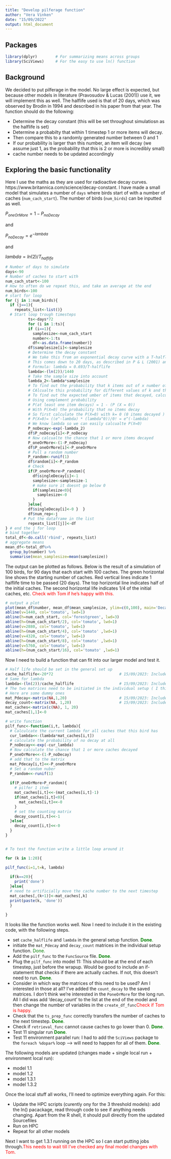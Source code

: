 ```yaml
---
title: "Develop pilferage function"
author: "Vera Vinken"
date: "15/09/2022"
output: html_document
---
```

  
## Packages 

```r
library(dplyr)        # For summarizing means across groups
library(SciViews)     # For the easy to use ln() function 
```

## Background
We decided to put pilferage in the model. No large effect is expected, but because other models in literature (Pravosudov & Lucas (2001)) use it, we will implement this as well. The halflife used is that of 20 days, which was observed by Brodin in 1994 and described in his paper from that year. The function should do the following: 

* Determine the decay constant (this will be set throughout simulatiosn as the halflife is set)
* Determine a probabilty that within 1 timestep 1 or more items will decay. 
* Then compare this to a randomly generated number between 0 and 1 
* If our probability is larger than this number, an item will decay (we assume just 1, as the probability that this is 2 or more is incredibly small)
* cache number needs to be updated accordingly 

## Exploring the basic functionality 
Here I use the maths as they are used for radioactive decay curves. https://www.britannica.com/science/decay-constant. 
I have made a small model that simulates a number of `days` where birds start of with a number of caches (`num_cach_start`). 
The number of birds (`num_birds`) can be inputted as well. 

$P_{oneOrMore} = 1 - P_{noDecay}$ 

and 

$P_{noDecay} = e^{-lambda}$ 

and 

$lambda = ln(2)/T_{halflife}$

```r
# Number of days to simulate 
days<-90
# Number of caches to start with 
num_cach_start<-100
# How to often do we repeat this, and take an average at the end 
num_birds<-100 
# start for loop   
for (j in 1:num_birds){
  if (j==1){
    repeats_list<-list()}
  # Start loop trough timesteps 
          ts<-days*72
          for (i in 1:ts){
          if (i==1){
            samplesize<-num_cach_start
            number<-1:ts
            df<-as.data.frame(number)}
          df$samplesize[i]<-samplesize
          # Determine the decay constant
          # We take this from an exponential decay curve with a T-halflife of 1440 timesteps
          # This comes down to 20 days, as described in P & L (2001) and Brodin 1994
          # Formula: lambda = 0.693/T-halflife 
          lambda<-(ln(2))/1440
          # Take the sample size into account 
          lambda_2<-lambda*samplesize
          # To find out the probability that k items out of x number of caches have decayed after 1 timestep
          # CAlcualte this probability for different values of k and then sum them up to find the total probability of any number of items decaying 
          # To find out the expected umber of items that decayed, calculated teh mean (lambda) of a poisson distribution 
          # Using complement probability 
          # P(at least one item decays) = 1 - (P (X = 0))
          # With P(X=0) the probability that no items decay 
          # So first calculate the P(X=0) with k= 0 (0 items decayed )
          # P(X=0)= ((e^-lambda) * (lambda^0))/0! = e^(-lambda)
          # We know lambda so we can easily calcualte P(X=0)
          P_noDecay<-exp(-lambda_2)
          df$P_noDecay[i]<-P_noDecay
          # Now calcualte the chance that 1 or more items decayed 
          P_oneOrMore<-(1-P_noDecay)
          df$P_oneOrMore[i]<-P_oneOrMore
          # Pull a random number
          P_random<-runif(1)
          df$random[i]<-P_random
          # Check 
          if(P_oneOrMore>P_random){
            df$singleDecay[i]<-1
            samplesize<-samplesize-1
            # make sure it doesnt go below 0 
            if(samplesize<0){
              samplesize<-0
            }
          }else{
          df$singleDecay[i]<-0 }  }
          df$num_rep<-j
        # Put the dataframe in the list 
          repeats_list[[j]]<-df
} # end the j for loop
# bind together
total_df<-do.call('rbind', repeats_list)
# aggregate means 
mean_df<-total_df%>%
  group_by(number) %>%
  summarise(mean_samplesize=mean(samplesize))
```

The output can be plotted as follows. Below is the result of a simulation of 100 birds, for 90 days that each start with 100 caches. The green horizontal line shows the starting number of caches. Red vertical lines indicate 1 halflife time to be passed (20 days). The top horizontal line indicates half of the initial caches. 
The second horizontal life indicates 1/4 of the initial caches, etc.  <span style="color:red">Check with Tom if he's happy with this.</span> 

```r
# output a plot 
plot(mean_df$number, mean_df$mean_samplesize, ylim=c(0,100), main='Decay of cache number', xlab='Timestep', ylab='Number of caches')
abline(v=1440, col='tomato', lwd=1)
abline(h=num_cach_start, col='forestgreen', lwd=3)
abline(h=(num_cach_start/2), col='tomato', lwd=1)
abline(v=2880, col='tomato', lwd=1)
abline(h=(num_cach_start/4), col='tomato' ,lwd=1)
abline(v=4320, col='tomato', lwd=1)
abline(h=(num_cach_start/8), col='tomato' ,lwd=1)
abline(v=5760, col='tomato', lwd=1)
abline(h=(num_cach_start/16), col='tomato' ,lwd=1)

```

Now I need to build a function that can fit into our larger model and test it. 

```r
# Half life should be set in the general set up 
cache_halflife<-20*72                             # 15/09/2023: Included in gen setup function 
# Same for lambda 
lambda<-(ln(2))/cache_halflife                    # 15/09/2023: Included in gen setup function 
# The two matrices need to be initiated in the individual setup ( I think, just check where the predation matrices are)
# Here are some dummy ones 
mat_Pdecay<-matrix(NA,1,20)                       # 15/09/2023: Included in indiv-setup function 
decay_count<-matrix(NA, 1,20)                     # 15/09/2023: Included in indiv-setup function 
mat_caches<-matrix(c(NA), 1, 20)
mat_caches[1,1]<-0

# write function 
pilf_func<-function(i,t, lambda){
  # Calculcate the current lambda for all caches that this bird has 
  cur_lambda<<-(lambda*mat_caches[i,t])
  # calculate the probability of no decay at all
  P_noDecay<<-exp(-cur_lambda)
  # Now calculate the chance that 1 or more caches decayed 
  P_oneOrMore<<-(1-P_noDecay)
  # add that to the matrix 
  mat_Pdecay[i,t]<<-P_oneOrMore
  # Set a random nuber
  P_random<<-runif(1)
  
  if(P_oneOrMore>P_random){
    # pilfer 1 item 
    mat_caches[i,t]<<-(mat_caches[i,t]-1)
    if(mat_caches[i,t]<0){
      mat_caches[i,t]<<-0
    }
    # set the counting matrix 
    decay_count[i,t]<<-1
  }else{
    decay_count[i,t]<<-0
  }
}


# To test the function write a little loop around it 

for (k in 1:20){

pilf_func(i=1,t=k, lambda)
  
  if(k==20){
    print('done')
  }else{
  # need to artificially move the cache number to the next timestep
  mat_caches[,(k+1)]<-mat_caches[,k]
  print(paste(k, 'done'))
  }
  
}

```

It looks like the function works well. Now I need to include it in the existing code, with the following steps. 

* set `cache_halflife` and `lambda` in the general setup function. <span style="color:green">**Done**.</span> 
* initiate the `mat_Pdecay` and `decay_count` matrices in the individual setup function. <span style="color:green">Done.</span> 
* Add the `pilf_func` to the `FuncSource` file. <span style="color:green">**Done**.</span>
* Plug the `pilf_func` into model 11: This should be at the end of each timestep, just before the wrapup. Would be good to include an if-statement that checks if there are actually caches. If not, this doesn't need to run. <span style="color:green">**Done**.</span> 
* Consider in which way the matrices of this need to be used? Am I interested in those at all? I've added the `count_decay` to the saved matrices. I don't think we're interested in the `PoneOrMore` for the long run. All I did was add 'decay_count' to the list at the end of the model and then change the number of variables in the `create_df_func`<span style="color:red">Check if Tom is happy.</span>
* Check that the `ts_prep_func` correctly transfers the number of caches to the next timestep. <span style="color:green">**Done**.</span> 
* Check if `retrieval_func` cannot cause caches to go lower than 0. <span style="color:green">**Done**.</span> 
* Test 11 singular run <span style="color:green">**Done**.</span> 
* Test 11 environment parallel run: I had to add the `SciViews` package to the `foreach %dopar%` loop --> will need to happen for all of them. <span style="color:green">**Done**.</span> 


The following models are updated (changes made + single local run + environment local run): 

* model 1.1 
* model 1.2 
* model 1.3.1 
* model 1.3.2 


Once the local stuff all works, I'll need to optimize everything again. For this: 

* Update the HPC scripts (curently ony for the 3 threshold models): add the ln() pacackage, read through code to see if anything needs changing. Apart from the R shell, it should pull directly from the updated Sourcefiles 
* Run on HPC 
* Repeat for all other models 

Next I want to get 1.3.1 running on the HPC so I can start putting jobs through.<span style="color:red">This needs to wait till I've checked any final model changes with Tom. </span>  


